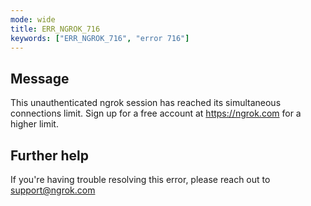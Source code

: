 ```yaml
---
mode: wide
title: ERR_NGROK_716
keywords: ["ERR_NGROK_716", "error 716"]
---
```


## Message

This unauthenticated ngrok session has reached its simultaneous connections limit. Sign up for a free account at https://ngrok.com for a higher limit.

## Further help

If you're having trouble resolving this error, please reach out to [support@ngrok.com](mailto:support@ngrok.com?subject=Help%20with%20ERR_NGROK_716)
